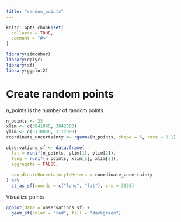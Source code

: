 ```yaml
---
title: "random_points"
---
```


```r
knitr::opts_chunk$set(
  collapse = TRUE,
  comment = "#>"
)
```

```r
library(simcuber)
library(dplyr)
library(sf)
library(ggplot2)
```


# Create random points

n_points is the number of random points


```r

n_points <- 23
xlim <- c(3841000, 3842000)
ylim <- c(3110000, 3112000)
coordinate_uncertainty <- rgamma(n_points, shape = 5, rate = 0.1)

observations_sf <- data.frame(
  lat = runif(n_points, ylim[1], ylim[2]),
  long = runif(n_points, xlim[1], xlim[2]),
  aggregate = FALSE,
  
  coordinateUncertaintyInMeters = coordinate_uncertainty
) %>%
  st_as_sf(coords = c("long", "lat"), crs = 3035)
```

Visualize points
```r
ggplot(data = observations_sf) +
  geom_sf(color = "red", fill = "darkgreen")
```
